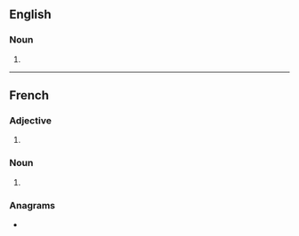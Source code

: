 ==English==

===Noun===
{{head|en|noun plural form}}

# {{plural of|tzigane|lang=en}}

----

==French==

===Adjective===
{{fr-adj-form}}

# {{plural of|tzigane|lang=fr}}

===Noun===
{{head|fr|noun plural form|g=m-p|g2=f-p}}

# {{plural of|tzigane|lang=fr}}

===Anagrams===
* {{l|fr|stagniez}}